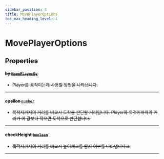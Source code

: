```yaml
---
sidebar_position: 8
title: MovePlayerOptions
toc_max_heading_level: 4
---
```


# MovePlayerOptions <s generated />

## Properties <s generated />

#### by [`MovePlayerBy`]( ../enums/move-player-by) <s generated />

- Player를 움직이는데 사용할 방법을 나타냅니다.

<hr class="solid" />  <s generated />

#### epsilon [`number`]( https://developer.mozilla.org/en-US/docs/Web/JavaScript/Reference/Global_Objects/Number) <s generated />

- 목적지까지의 거리를 비교시 도착을 판단할 거리입니다. Player와 목적지까지의 거리가 이 값보다 작으면 도착으로 판단합니다.

<hr class="solid" />  <s generated />

#### checkHeight [`boolean`]( https://developer.mozilla.org/en-US/docs/Web/JavaScript/Reference/Global_Objects/Boolean) <s generated />

- 목적지까지의 거리를 비교시 높이체크를 할지 여부를 나타냅니다크

<hr class="solid" />  <s generated />

